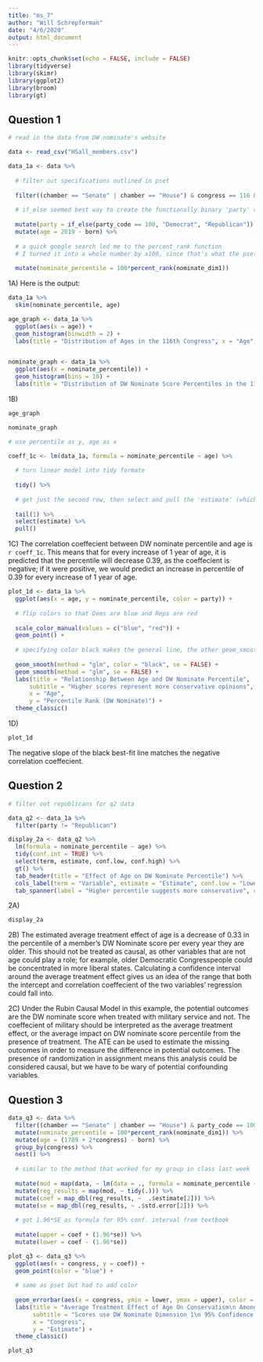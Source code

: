 ```yaml
---
title: "ms_7"
author: "Will Schrepferman"
date: "4/6/2020"
output: html_document
---
```


```r
knitr::opts_chunk$set(echo = FALSE, include = FALSE)
library(tidyverse)
library(skimr)
library(ggplot2)
library(broom)
library(gt)
```

## Question 1

```r

# read in the data from DW nominate's website

data <- read_csv("HSall_members.csv")
```

```r
data_1a <- data %>%
  
  # filter out specifications outlined in pset
  
  filter((chamber == "Senate" | chamber == "House") & congress == 116 & party_code != 328) %>%
  
  # if_else seemed best way to create the functionally binary 'party' variable
  
  mutate(party = if_else(party_code == 100, "Democrat", "Republican")) %>%
  mutate(age = 2019 - born) %>%
  
  # a quick google search led me to the percent_rank function
  # I turned it into a whole number by x100, since that's what the pset had
  
  mutate(nominate_percentile = 100*percent_rank(nominate_dim1))
```

1A) Here is the output: 
```r
data_1a %>%
  skim(nominate_percentile, age)
```

```r
age_graph <- data_1a %>%
  ggplot(aes(x = age)) +
  geom_histogram(binwidth = 2) +
  labs(title = "Distribution of Ages in the 116th Congress", x = "Age", y = "Count")


nominate_graph <- data_1a %>%
  ggplot(aes(x = nominate_percentile)) +
  geom_histogram(bins = 10) +
  labs(title = "Distribution of DW Nominate Score Percentiles in the 116th Congress", x = "Percentile", y = "Count")
```
 
 
 
1B)  
```r
age_graph

nominate_graph
```


```r

# use percentile as y, age as x

coeff_1c <- lm(data_1a, formula = nominate_percentile ~ age) %>%
  
  # turn linear model into tidy formate
  
  tidy() %>%
  
  # get just the second row, then select and pull the 'estimate' (which is the correl. coef.)
  
  tail(1) %>%
  select(estimate) %>%
  pull()
```

1C) The correlation coeffecient between DW nominate percentile and age is `r coeff_1c`. This means that for every increase of 1 year of age, it is predicted that the percentile will decrease 0.39, as the coeffecient is negative; if it were positive, we would predict an increase in percentile of 0.39 for every increase of 1 year of age.  
 
  
  
```r
plot_1d <- data_1a %>%
  ggplot(aes(x = age, y = nominate_percentile, color = party)) +
  
  # flip colors so that Dems are blue and Reps are red
  
  scale_color_manual(values = c("blue", "red")) +
  geom_point() + 
  
  # specifying color black makes the general line, the other geom_smooth applies to both parties
  
  geom_smooth(method = "glm", color = "black", se = FALSE) +
  geom_smooth(method = "glm", se = FALSE) +
  labs(title = "Relationship Between Age and DW Nominate Percentile",
      subtitle = "Higher scores represent more conservative opinions",
      x = "Age",
      y = "Percentile Rank (DW Nominate)") +
  theme_classic()
```
 
 
1D) 
```r
plot_1d
```

The negative slope of the black best-fit line matches the negative correlation coeffecient.


## Question 2

```r

# filter out republicans for q2 data

data_q2 <- data_1a %>%
  filter(party != "Republican")

display_2a <- data_q2 %>%
  lm(formula = nominate_percentile ~ age) %>%
  tidy(conf.int = TRUE) %>%
  select(term, estimate, conf.low, conf.high) %>%
  gt() %>%
  tab_header(title = "Effect of Age on DW Nominate Percentile") %>%
  cols_label(term = "Variable", estimate = "Estimate", conf.low = "Lower bound", conf.high = "Upper bound") %>%
  tab_spanner(label = "Higher percentile suggests more conservative", columns = vars(term, estimate, conf.low, conf.high))
```

2A) 
```r
display_2a
```

2B) 
The estimated average treatment effect of age is a decrease of 0.33 in the percentile of a member's DW Nominate score per every year they are older. This should not be treated as causal, as other variables that are not age could play a role; for example, older Democratic Congresspeople could be concentrated in more liberal states. Calculating a confidence interval around the average treatment effect gives us an idea of the range that both the intercept and correlation coeffecient of the two variables' regression could fall into.

2C)
Under the Rubin Causal Model in this example, the potential outcomes are the DW nominate score when treated with military service and not. The coeffecient of military should be interpreted as the average treatment effect, or the average impact on DW nominate score percentile from the presence of treatment. The ATE can be used to estimate the missing outcomes in order to measure the difference in potential outcomes. The presence of randomization in assignment means this analysis could be considered causal, but we have to be wary of potential confounding variables.


## Question 3

```r
data_q3 <- data %>%
  filter((chamber == "Senate" | chamber == "House") & party_code == 100) %>%
  mutate(nominate_percentile = 100*percent_rank(nominate_dim1)) %>%
  mutate(age = (1789 + 2*congress) - born) %>%
  group_by(congress) %>%
  nest() %>%
  
  # similar to the method that worked for my group in class last week
  
  mutate(mod = map(data, ~ lm(data = ., formula = nominate_percentile ~ age))) %>%
  mutate(reg_results = map(mod, ~ tidy(.))) %>%
  mutate(coef = map_dbl(reg_results, ~  .$estimate[2])) %>%
  mutate(se = map_dbl(reg_results, ~ .$std.error[2])) %>%
  
  # got 1.96*SE as formula for 95% conf. interval from textbook
  
  mutate(upper = coef + (1.96*se)) %>%
  mutate(lower = coef - (1.96*se))

plot_q3 <- data_q3 %>%
  ggplot(aes(x = congress, y = coef)) +
  geom_point(color = "blue") +
  
  # same as pset but had to add color
  
  geom_errorbar(aes(x = congress, ymin = lower, ymax = upper), color = "blue") +
  labs(title = "Average Treatment Effect of Age On Conservatism\n Among Democrats Over Time",
       subtitle = "Scores use DW Nominate Dimension 1\n 95% Confidence Interval",
       x = "Congress",
       y = "Estimate") +
  theme_classic()
```

```r
plot_q3
```


